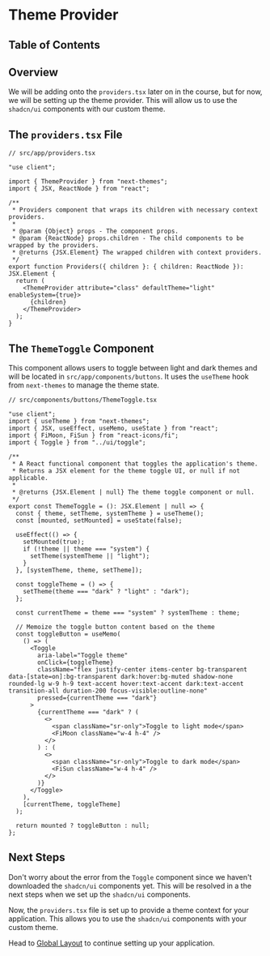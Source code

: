 
# Theme Provider

## Table of Contents

## Overview

We will be adding onto the `providers.tsx` later on in the course, but for now, we will be setting up the theme provider. This will allow us to use the `shadcn/ui` components with our custom theme.

## The `providers.tsx` File

```tsx
// src/app/providers.tsx

"use client";

import { ThemeProvider } from "next-themes";
import { JSX, ReactNode } from "react";

/**
 * Providers component that wraps its children with necessary context providers.
 *
 * @param {Object} props - The component props.
 * @param {ReactNode} props.children - The child components to be wrapped by the providers.
 * @returns {JSX.Element} The wrapped children with context providers.
 */
export function Providers({ children }: { children: ReactNode }): JSX.Element {
  return (
    <ThemeProvider attribute="class" defaultTheme="light" enableSystem={true}>
      {children}
    </ThemeProvider>
  );
}
```

## The `ThemeToggle` Component

This component allows users to toggle between light and dark themes and will be located in `src/app/components/buttons`. It uses the `useTheme` hook from `next-themes` to manage the theme state.

```tsx
// src/components/buttons/ThemeToggle.tsx

"use client";
import { useTheme } from "next-themes";
import { JSX, useEffect, useMemo, useState } from "react";
import { FiMoon, FiSun } from "react-icons/fi";
import { Toggle } from "../ui/toggle";

/**
 * A React functional component that toggles the application's theme.
 * Returns a JSX element for the theme toggle UI, or null if not applicable.
 *
 * @returns {JSX.Element | null} The theme toggle component or null.
 */
export const ThemeToggle = (): JSX.Element | null => {
  const { theme, setTheme, systemTheme } = useTheme();
  const [mounted, setMounted] = useState(false);

  useEffect(() => {
    setMounted(true);
    if (!theme || theme === "system") {
      setTheme(systemTheme || "light");
    }
  }, [systemTheme, theme, setTheme]);

  const toggleTheme = () => {
    setTheme(theme === "dark" ? "light" : "dark");
  };

  const currentTheme = theme === "system" ? systemTheme : theme;

  // Memoize the toggle button content based on the theme
  const toggleButton = useMemo(
    () => (
      <Toggle
        aria-label="Toggle theme"
        onClick={toggleTheme}
        className="flex justify-center items-center bg-transparent data-[state=on]:bg-transparent dark:hover:bg-muted shadow-none rounded-lg w-9 h-9 text-accent hover:text-accent dark:text-accent transition-all duration-200 focus-visible:outline-none"
        pressed={currentTheme === "dark"}
      >
        {currentTheme === "dark" ? (
          <>
            <span className="sr-only">Toggle to light mode</span>
            <FiMoon className="w-4 h-4" />
          </>
        ) : (
          <>
            <span className="sr-only">Toggle to dark mode</span>
            <FiSun className="w-4 h-4" />
          </>
        )}
      </Toggle>
    ),
    [currentTheme, toggleTheme]
  );

  return mounted ? toggleButton : null;
};
```

## Next Steps

Don't worry about the error from the `Toggle` component since we haven't downloaded the `shadcn/ui` components yet. This will be resolved in a the next steps when we set up the `shadcn/ui` components.

Now, the `providers.tsx` file is set up to provide a theme context for your application. This allows you to use the `shadcn/ui` components with your custom theme.

Head to [Global Layout](/ecommerce-platform/getting-set-up/layout) to continue setting up your application.